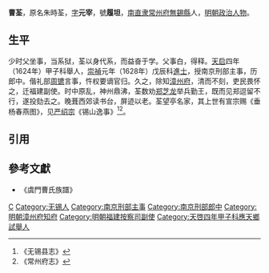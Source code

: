 '''曹荃'''，原名朱時荃，[[表字|字]]'''元宰'''，號'''履坦'''，[[南直隶|南直隶]][[常州府|常州府]][[無錫縣|無錫縣]]人，[[明朝|明朝]][[政治人物|政治人物]]。

==生平==
少时父坐事，当系狱，荃以身代系，而益奋于学。父事白，得释。[[天启|天启]]四年（1624年）甲子科舉人，[[崇禎|崇禎]]元年（1628年）戊辰科[[進士|進士]]，授南京刑部主事，历郎中。偕礼部[[周镳|周镳]]言事，忤权要谪官归。久之，除知[[漳州府|漳州府]]，清而不刻，吏民畏怀之，迁福建副使。时中原乱，神州鼎沸，荃数劝[[郑芝龙|郑芝龙]]举兵勤王，既而见郑逗留不行，遂投劾去之。晚葺西郊读书台，屏迹以老。荃望亭名家，其上世有宣宗赐《垂杨春燕图》，见[[严绍宗|严绍宗]]《锡山逸事》<ref>《无锡县志》</ref><ref>《常州府志》</ref>。

==引用==
{{reflist}}

==參考文獻==
* 《虞門曹氏族譜》

{{崇禎元年戊辰科殿試金榜}}
{{明朝人物小作品}}
[[Category:曹姓|C]]
[[Category:无锡人|Category:无锡人]]
[[Category:南京刑部主事|Category:南京刑部主事]]
[[Category:南京刑部郎中|Category:南京刑部郎中]]
[[Category:明朝漳州府知府|Category:明朝漳州府知府]]
[[Category:明朝福建按察司副使|Category:明朝福建按察司副使]]
[[Category:天啓四年甲子科應天鄉試舉人|Category:天啓四年甲子科應天鄉試舉人]]